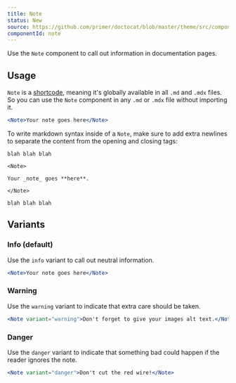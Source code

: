 ```yaml
---
title: Note
status: New
source: https://github.com/primer/doctocat/blob/master/theme/src/components/note.js
componentId: note
---
```


Use the `Note` component to call out information in documentation pages.

## Usage

`Note` is a [shortcode](https://mdxjs.com/blog/shortcodes), meaning it's globally available in all `.md` and `.mdx` files. So you can use the `Note` component in any `.md` or `.mdx` file without importing it.

```jsx live
<Note>Your note goes here</Note>
```

To write markdown syntax inside of a `Note`, make sure to add extra newlines to separate the content from the opening and
closing tags:

```
blah blah blah

<Note>

Your _note_ goes **here**.

</Note>

blah blah blah
```

## Variants

### Info (default)

Use the `info` variant to call out neutral information.

```jsx live
<Note>Your note goes here</Note>
```

### Warning

Use the `warning` variant to indicate that extra care should be taken.

```jsx live
<Note variant="warning">Don't forget to give your images alt text.</Note>
```

### Danger

Use the `danger` variant to indicate that something bad could happen if the reader ignores the note.

```jsx live
<Note variant="danger">Don't cut the red wire!</Note>
```
